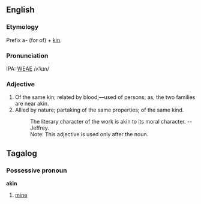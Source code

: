 ==English==
===Etymology===
Prefix a- (for of) + [[kin]].

===Pronunciation===
IPA: [[WEAE]] /ʌˈkɪn/

===Adjective===
# Of the same kin; related by blood;&mdash;used of persons; as, the two families are near akin.
# Allied by nature; partaking of the same properties; of the same kind.
#:    The literary character of the work is akin to its moral character. --Jeffrey.
#:    Note: This adjective is used only after the noun.

==Tagalog==
===Possessive pronoun===
'''akin'''
#[[mine]]